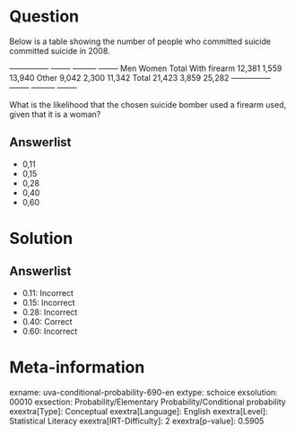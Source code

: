 Question
========

Below is a table showing the number of people who committed suicide committed suicide in 2008.

  --------------- -------- --------- -------- Men Women Total With firearm 12,381 1,559 13,940 Other 9,042 2,300 11,342 Total 21,423 3,859 25,282 --------------- -------- --------- --------

What is the likelihood that the chosen suicide bomber used a firearm used, given that it is a woman?

Answerlist
----------

* 0,11
* 0,15
* 0,28
* 0,40
* 0,60

Solution
========

Answerlist
----------

* 0.11: Incorrect
* 0.15: Incorrect
* 0.28: Incorrect
* 0.40: Correct
* 0.60: Incorrect

Meta-information
================
exname: uva-conditional-probability-690-en
extype: schoice
exsolution: 00010
exsection: Probability/Elementary Probability/Conditional probability
exextra[Type]: Conceptual
exextra[Language]: English
exextra[Level]: Statistical Literacy
exextra[IRT-Difficulty]: 2
exextra[p-value]: 0.5905
